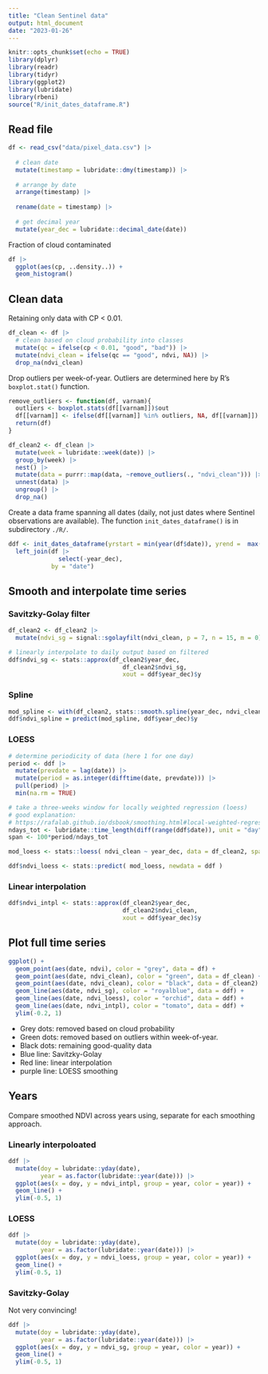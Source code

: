 ```yaml
---
title: "Clean Sentinel data"
output: html_document
date: "2023-01-26"
---
```


```r
knitr::opts_chunk$set(echo = TRUE)
library(dplyr)
library(readr)
library(tidyr)
library(ggplot2)
library(lubridate)
library(rbeni)
source("R/init_dates_dataframe.R")
```

## Read file

```r
df <- read_csv("data/pixel_data.csv") |> 
  
  # clean date
  mutate(timestamp = lubridate::dmy(timestamp)) |> 
  
  # arrange by date
  arrange(timestamp) |> 
  
  rename(date = timestamp) |> 
  
  # get decimal year
  mutate(year_dec = lubridate::decimal_date(date))
```

Fraction of cloud contaminated
```r
df |> 
  ggplot(aes(cp, ..density..)) +
  geom_histogram()
```

## Clean data

Retaining only data with CP < 0.01.

```r
df_clean <- df |> 
  # clean based on cloud probability into classes
  mutate(qc = ifelse(cp < 0.01, "good", "bad")) |> 
  mutate(ndvi_clean = ifelse(qc == "good", ndvi, NA)) |> 
  drop_na(ndvi_clean)
```

Drop outliers per week-of-year. Outliers are determined here by R's `boxplot.stat()` function.

```r
remove_outliers <- function(df, varnam){
  outliers <- boxplot.stats(df[[varnam]])$out
  df[[varnam]] <- ifelse(df[[varnam]] %in% outliers, NA, df[[varnam]])
  return(df)
}

df_clean2 <- df_clean |> 
  mutate(week = lubridate::week(date)) |> 
  group_by(week) |> 
  nest() |> 
  mutate(data = purrr::map(data, ~remove_outliers(., "ndvi_clean"))) |> 
  unnest(data) |> 
  ungroup() |> 
  drop_na()
```

Create a data frame spanning all dates (daily, not just dates where Sentinel observations are available). The function `init_dates_dataframe()` is in subdirectory `./R/`.
```r
ddf <- init_dates_dataframe(yrstart = min(year(df$date)), yrend =  max(year(df$date))) |> 
  left_join(df |> 
              select(-year_dec), 
            by = "date")
```

## Smooth and interpolate time series

### Savitzky-Golay filter

```r
df_clean2 <- df_clean2 |> 
  mutate(ndvi_sg = signal::sgolayfilt(ndvi_clean, p = 7, n = 15, m = 0))

# linearly interpolate to daily output based on filtered
ddf$ndvi_sg <- stats::approx(df_clean2$year_dec, 
                                df_clean2$ndvi_sg, 
                                xout = ddf$year_dec)$y
```

### Spline

```r
mod_spline <- with(df_clean2, stats::smooth.spline(year_dec, ndvi_clean, spar = 0.01))
ddf$ndvi_spline = predict(mod_spline, ddf$year_dec)$y
```

### LOESS

```r
# determine periodicity of data (here 1 for one day)
period <- ddf |>
  mutate(prevdate = lag(date)) |>
  mutate(period = as.integer(difftime(date, prevdate))) |>
  pull(period) |>
  min(na.rm = TRUE)

# take a three-weeks window for locally weighted regression (loess)
# good explanation: 
# https://rafalab.github.io/dsbook/smoothing.html#local-weighted-regression-loess
ndays_tot <- lubridate::time_length(diff(range(ddf$date)), unit = "day")
span <- 100*period/ndays_tot

mod_loess <- stats::loess( ndvi_clean ~ year_dec, data = df_clean2, span = span)

ddf$ndvi_loess <- stats::predict( mod_loess, newdata = ddf )
```

### Linear interpolation

```r
ddf$ndvi_intpl <- stats::approx(df_clean2$year_dec, 
                                df_clean2$ndvi_clean, 
                                xout = ddf$year_dec)$y
```

## Plot full time series

```r
ggplot() +
  geom_point(aes(date, ndvi), color = "grey", data = df) +
  geom_point(aes(date, ndvi_clean), color = "green", data = df_clean) +
  geom_point(aes(date, ndvi_clean), color = "black", data = df_clean2) +
  geom_line(aes(date, ndvi_sg), color = "royalblue", data = ddf) +
  geom_line(aes(date, ndvi_loess), color = "orchid", data = ddf) +
  geom_line(aes(date, ndvi_intpl), color = "tomato", data = ddf) +
  ylim(-0.2, 1)
```

- Grey dots: removed based on cloud probability
- Green dots: removed based on outliers within week-of-year.
- Black dots: remaining good-quality data
- Blue line: Savitzky-Golay
- Red line: linear interpolation
- purple line: LOESS smoothing


## Years

Compare smoothed NDVI across years using, separate for each smoothing approach.

### Linearly interpoloated

```r
ddf |> 
  mutate(doy = lubridate::yday(date),
         year = as.factor(lubridate::year(date))) |> 
  ggplot(aes(x = doy, y = ndvi_intpl, group = year, color = year)) +
  geom_line() +
  ylim(-0.5, 1)
```

### LOESS

```r
ddf |> 
  mutate(doy = lubridate::yday(date),
         year = as.factor(lubridate::year(date))) |> 
  ggplot(aes(x = doy, y = ndvi_loess, group = year, color = year)) +
  geom_line() +
  ylim(-0.5, 1)
```

### Savitzky-Golay

Not very convincing!
```r
ddf |> 
  mutate(doy = lubridate::yday(date),
         year = as.factor(lubridate::year(date))) |> 
  ggplot(aes(x = doy, y = ndvi_sg, group = year, color = year)) +
  geom_line() +
  ylim(-0.5, 1)
```


